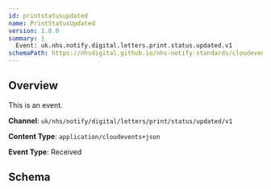 ```yaml
---
id: printstatusupdated
name: PrintStatusUpdated
version: 1.0.0
summary: |
  Event: uk.nhs.notify.digital.letters.print.status.updated.v1
schemaPath: https://nhsdigital.github.io/nhs-notify-standards/cloudevents/nhs-notify-example-event.schema.json
---
```


## Overview

This is an event.

**Channel**: `uk/nhs/notify/digital/letters/print/status/updated/v1`

**Content Type**: `application/cloudevents+json`

**Event Type**: Received

## Schema
